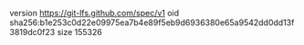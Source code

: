 version https://git-lfs.github.com/spec/v1
oid sha256:b1e253c0d22e09975ea7b4e89f5eb9d6936380e65a9542dd0dd13f3819dc0f23
size 155326
